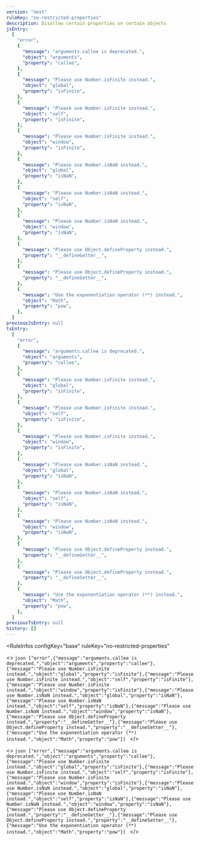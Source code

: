 ```yaml
---
version: "next"
ruleKey: "no-restricted-properties"
description: Disallow certain properties on certain objects
jsEntry:
  [
    "error",
    {
      "message": "arguments.callee is deprecated.",
      "object": "arguments",
      "property": "callee",
    },
    {
      "message": "Please use Number.isFinite instead.",
      "object": "global",
      "property": "isFinite",
    },
    {
      "message": "Please use Number.isFinite instead.",
      "object": "self",
      "property": "isFinite",
    },
    {
      "message": "Please use Number.isFinite instead.",
      "object": "window",
      "property": "isFinite",
    },
    {
      "message": "Please use Number.isNaN instead.",
      "object": "global",
      "property": "isNaN",
    },
    {
      "message": "Please use Number.isNaN instead.",
      "object": "self",
      "property": "isNaN",
    },
    {
      "message": "Please use Number.isNaN instead.",
      "object": "window",
      "property": "isNaN",
    },
    {
      "message": "Please use Object.defineProperty instead.",
      "property": "__defineGetter__",
    },
    {
      "message": "Please use Object.defineProperty instead.",
      "property": "__defineSetter__",
    },
    {
      "message": "Use the exponentiation operator (**) instead.",
      "object": "Math",
      "property": "pow",
    },
  ]
previousJsEntry: null
tsEntry:
  [
    "error",
    {
      "message": "arguments.callee is deprecated.",
      "object": "arguments",
      "property": "callee",
    },
    {
      "message": "Please use Number.isFinite instead.",
      "object": "global",
      "property": "isFinite",
    },
    {
      "message": "Please use Number.isFinite instead.",
      "object": "self",
      "property": "isFinite",
    },
    {
      "message": "Please use Number.isFinite instead.",
      "object": "window",
      "property": "isFinite",
    },
    {
      "message": "Please use Number.isNaN instead.",
      "object": "global",
      "property": "isNaN",
    },
    {
      "message": "Please use Number.isNaN instead.",
      "object": "self",
      "property": "isNaN",
    },
    {
      "message": "Please use Number.isNaN instead.",
      "object": "window",
      "property": "isNaN",
    },
    {
      "message": "Please use Object.defineProperty instead.",
      "property": "__defineGetter__",
    },
    {
      "message": "Please use Object.defineProperty instead.",
      "property": "__defineSetter__",
    },
    {
      "message": "Use the exponentiation operator (**) instead.",
      "object": "Math",
      "property": "pow",
    },
  ]
previousTsEntry: null
history: []
---
```


<RuleInfos 
  configKey="base" 
  ruleKey="no-restricted-properties" 
>
  <>
    ```json
    ["error",{"message":"arguments.callee is deprecated.","object":"arguments","property":"callee"},{"message":"Please use Number.isFinite instead.","object":"global","property":"isFinite"},{"message":"Please use Number.isFinite instead.","object":"self","property":"isFinite"},{"message":"Please use Number.isFinite instead.","object":"window","property":"isFinite"},{"message":"Please use Number.isNaN instead.","object":"global","property":"isNaN"},{"message":"Please use Number.isNaN instead.","object":"self","property":"isNaN"},{"message":"Please use Number.isNaN instead.","object":"window","property":"isNaN"},{"message":"Please use Object.defineProperty instead.","property":"__defineGetter__"},{"message":"Please use Object.defineProperty instead.","property":"__defineSetter__"},{"message":"Use the exponentiation operator (**) instead.","object":"Math","property":"pow"}]
    ```
  </>

  <>
    ```json
    ["error",{"message":"arguments.callee is deprecated.","object":"arguments","property":"callee"},{"message":"Please use Number.isFinite instead.","object":"global","property":"isFinite"},{"message":"Please use Number.isFinite instead.","object":"self","property":"isFinite"},{"message":"Please use Number.isFinite instead.","object":"window","property":"isFinite"},{"message":"Please use Number.isNaN instead.","object":"global","property":"isNaN"},{"message":"Please use Number.isNaN instead.","object":"self","property":"isNaN"},{"message":"Please use Number.isNaN instead.","object":"window","property":"isNaN"},{"message":"Please use Object.defineProperty instead.","property":"__defineGetter__"},{"message":"Please use Object.defineProperty instead.","property":"__defineSetter__"},{"message":"Use the exponentiation operator (**) instead.","object":"Math","property":"pow"}]
    ```
  </>
</RuleInfos>
